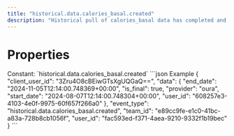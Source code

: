 ```yaml
---
title: "historical.data.calories_basal.created"
description: "Historical pull of calories_basal data has completed and you can now pull data for this resource."
---
```

# Properties
<ResponseField name="event_type" type="const string" required="true">
Constant: `historical.data.calories_basal.created`
</ResponseField>
<ResponseField name="team_id" type="string" required="true">
</ResponseField>
<ResponseField name="user_id" type="string" required="true">
</ResponseField>
<ResponseField name="client_user_id" type="string" required="true">
</ResponseField>
<ResponseField name="data" type="HistoricalDataCreated" required="true">
<Expandable title="HistoricalDataCreated" defaultOpen="true">
<ResponseField name="user_id" type="string" required="true">
</ResponseField>
<ResponseField name="start_date" type="string" required="true">
</ResponseField>
<ResponseField name="end_date" type="string" required="true">
</ResponseField>
<ResponseField name="is_final" type="boolean" required="true">
</ResponseField>
<ResponseField name="provider" type="string" required="true">
</ResponseField>
</Expandable>
</ResponseField>
<ResponseExample>
```json Example
{
  "client_user_id": "3Zru4O8cBEiwGTsXgUQGaQ==",
  "data": {
    "end_date": "2024-11-05T12:14:00.748369+00:00",
    "is_final": true,
    "provider": "oura",
    "start_date": "2024-08-07T12:14:00.748304+00:00",
    "user_id": "608257e3-4103-4e0f-9975-60f657f266a0"
  },
  "event_type": "historical.data.calories_basal.created",
  "team_id": "e89cc9fe-e1c0-41bc-a83a-728b8cb1056f",
  "user_id": "fac593ed-f371-4aea-9210-9332f1b19bec"
}
```
</ResponseExample>
